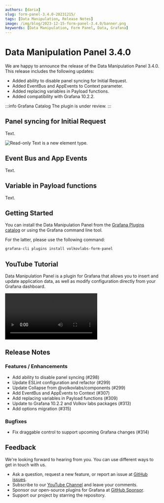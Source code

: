 ```yaml
---
authors: [daria]
slug: form-panel-3.4.0-20231215/
tags: [Data Manipulation, Release Notes]
image: /img/blog/2023-12-15-form-panel-3.4.0/banner.png
keywords: [Data Manipulation, Form Panel, Data, Grafana]
---
```



# Data Manipulation Panel 3.4.0

We are happy to announce the release of the Data Manipulation Panel 3.4.0. This release includes the following updates:

- Added ability to disable panel syncing for Initial Request.
- Added EventBus and AppEvents to Context parameter.
- Added replacing variables in Payload functions.
- Added compatibility with Grafana 10.2.2.

:::info Grafana Catalog
The plugin is under review.
:::

## Panel syncing for Initial Request

Text.

<Image
  title="Read-only Text is a new element type."
  src="/img/blog/2023-12-15-form-panel-3.4.0/read-text.png"
/>

## Event Bus and App Events

Text.

## Variable in Payload functions

Text.

## Getting Started

You can install the Data Manipulation Panel from the [Grafana Plugins catalog](https://grafana.com/grafana/plugins/volkovlabs-form-panel/) or using the Grafana command line tool.

For the latter, please use the following command:

```bash
grafana-cli plugins install volkovlabs-form-panel
```

## YouTube Tutorial

Data Manipulation Panel is a plugin for Grafana that allows you to insert and update application data, as well as modify configuration directly from your Grafana dashboard.

<Video
  src="https://www.youtube.com/embed/hVy9NfFiI5U"
  title="Use REST API, Data Source, and Queries to manipulate your data."
/>

## Release Notes

### Features / Enhancements

- Add ability to disable panel syncing (#298)
- Update ESLint configuration and refactor (#299)
- Update Collapse from @volkovlabs/components (#299)
- Add EventBus and AppEvents to Context (#307)
- Add replacing variables in Payload functions (#309)
- Update to Grafana 10.2.2 and Volkov labs packages (#313)
- Add options migration (#315)

### Bugfixes

- Fix draggable control to support upcoming Grafana changes (#314)

## Feedback

We're looking forward to hearing from you. You can use different ways to get in touch with us.

- Ask a question, request a new feature, or report an issue at [GitHub issues](https://github.com/volkovlabs/volkovlabs-form-panel/issues).
- Subscribe to our [YouTube Channel](https://www.youtube.com/@volkovlabs) and leave your comments.
- Sponsor our open-source plugins for Grafana at [GitHub Sponsor](https://github.com/sponsors/VolkovLabs).
- Support our project by starring the repository.

